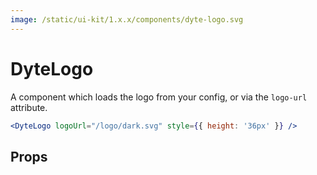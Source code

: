 ```yaml
---
image: /static/ui-kit/1.x.x/components/dyte-logo.svg
---
```


# DyteLogo

A component which loads the logo from your config, or via the `logo-url` attribute.

```jsx live
<DyteLogo logoUrl="/logo/dark.svg" style={{ height: '36px' }} />
```

## Props

<PropsTable of="dyte-logo" />
